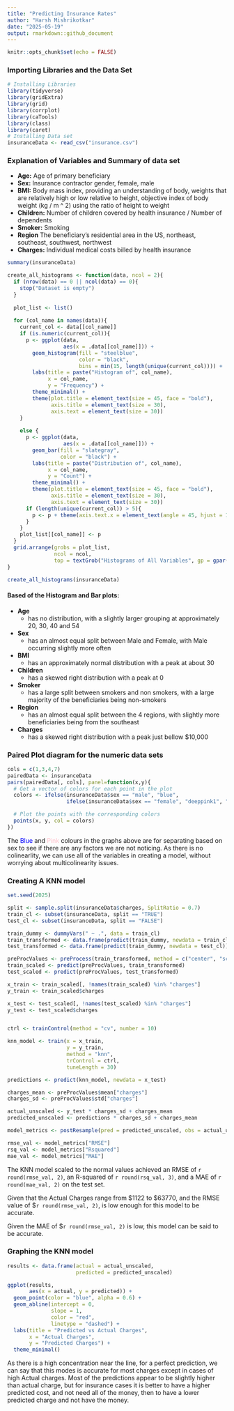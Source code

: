 ```yaml
---
title: "Predicting Insurance Rates"
author: "Harsh Mishrikotkar"
date: "2025-05-19"
output: rmarkdown::github_document
---
```


```r
knitr::opts_chunk$set(echo = FALSE)
```

### Importing Libraries and the Data Set

```r
# Installing Libraries
library(tidyverse)
library(gridExtra)
library(grid)
library(corrplot)
library(caTools) 
library(class)
library(caret)
# Installing Data set
insuranceData <- read_csv("insurance.csv")
```
### Explanation of Variables and Summary of data set

+ **Age:** Age of primary beneficiary
+ **Sex:** Insurance contractor gender, female, male
+ **BMI:** Body mass index, providing an understanding of body, weights that are relatively high or low relative to height, objective index of body weight (kg / m ^ 2) using the ratio of height to weight
+ **Children:** Number of children covered by health insurance / Number of dependents
+ **Smoker:** Smoking
+ **Region** The beneficiary's residential area in the US, northeast, southeast, southwest, northwest
+ **Charges:** Individual medical costs billed by health insurance

```r
summary(insuranceData)
```

```r

create_all_histograms <- function(data, ncol = 2){
  if (nrow(data) == 0 || ncol(data) == 0){
    stop("Dataset is empty")
  }
  
  plot_list <- list()
  
  for (col_name in names(data)){
    current_col <- data[[col_name]]
    if (is.numeric(current_col)){
      p <- ggplot(data,
                  aes(x = .data[[col_name]])) +
        geom_histogram(fill = "steelblue",
                       color = "black",
                       bins = min(15, length(unique(current_col)))) +
        labs(title = paste("Histogram of", col_name),
             x = col_name,
             y = "Frequency") +
        theme_minimal() +
        theme(plot.title = element_text(size = 45, face = "bold"),
              axis.title = element_text(size = 30),
              axis.text = element_text(size = 30))
    }
    
    else {
      p <- ggplot(data,
                  aes(x = .data[[col_name]])) +
        geom_bar(fill = "slategray",
                 color = "black") +
        labs(title = paste("Distribution of", col_name),
             x = col_name,
             y = "Count") +
        theme_minimal() +
        theme(plot.title = element_text(size = 45, face = "bold"),
              axis.title = element_text(size = 30),
              axis.text = element_text(size = 30))
      if (length(unique(current_col)) > 5){
        p <- p + theme(axis.text.x = element_text(angle = 45, hjust = 1, size = 30))
      }
    }
    plot_list[[col_name]] <- p
  }
  grid.arrange(grobs = plot_list,
               ncol = ncol,
               top = textGrob("Histograms of All Variables", gp = gpar(fontsize = 55, fontface = "bold")))
}

create_all_histograms(insuranceData)
```

#### Based of the Histogram and Bar plots: 

* **Age**
    * has no distribution, with a slightly larger grouping at approximately 20, 30, 40 and 54
* **Sex**
    * has an almost equal split between Male and Female, with Male occurring slightly more often
* **BMI**
    * has an approximately normal distribution with a peak at about 30
* **Children**
    * has a skewed right distribution with a peak at 0
* **Smoker**
    * has a large split between smokers and non smokers, with a large majority of the beneficiaries being non-smokers
* **Region**
    * has an almost equal split between the 4 regions, with slightly more beneficiaries being from the southeast
* **Charges**
    * has a skewed right distribution with a peak just bellow $10,000
    
### Paired Plot diagram for the numeric data sets

```r
cols = c(1,3,4,7)
pairedData <- insuranceData
pairs(pairedData[, cols], panel=function(x,y){
  # Get a vector of colors for each point in the plot
  colors <- ifelse(insuranceData$sex == "male", "blue",
                   ifelse(insuranceData$sex == "female", "deeppink1", "green"))

  # Plot the points with the corresponding colors
  points(x, y, col = colors)
})
```

The <span style="color:blue;">Blue</span> and <span style="color:pink;">Pink</span> colours in the graphs above are for separating based on sex to see if there are any factors we are not noticing. As there is no colinearlity, we can use all of the variables in creating a model, without worrying about multicolinearity issues.

### Creating A KNN model

```r

set.seed(2025)

split <- sample.split(insuranceData$charges, SplitRatio = 0.7) 
train_cl <- subset(insuranceData, split == "TRUE") 
test_cl <- subset(insuranceData, split == "FALSE")

train_dummy <- dummyVars(" ~ .", data = train_cl)
train_transformed <- data.frame(predict(train_dummy, newdata = train_cl))
test_transformed <- data.frame(predict(train_dummy, newdata = test_cl))

preProcValues <- preProcess(train_transformed, method = c("center", "scale"))
train_scaled <- predict(preProcValues, train_transformed)
test_scaled <- predict(preProcValues, test_transformed)

x_train <- train_scaled[, !names(train_scaled) %in% "charges"]
y_train <- train_scaled$charges

x_test <- test_scaled[, !names(test_scaled) %in% "charges"]
y_test <- test_scaled$charges


ctrl <- trainControl(method = "cv", number = 10)

knn_model <- train(x = x_train,
                   y = y_train,
                   method = "knn",
                   trControl = ctrl,
                   tuneLength = 30)

predictions <- predict(knn_model, newdata = x_test)

```

```r

charges_mean <- preProcValues$mean["charges"]
charges_sd <- preProcValues$std["charges"]

actual_unscaled <- y_test * charges_sd + charges_mean
predicted_unscaled <- predictions * charges_sd + charges_mean

model_metrics <- postResample(pred = predicted_unscaled, obs = actual_unscaled)

rmse_val <- model_metrics["RMSE"]
rsq_val <- model_metrics["Rsquared"]
mae_val <- model_metrics["MAE"]

```


The KNN model scaled to the normal values achieved an RMSE of `r round(rmse_val, 2)`, an R-squared of `r round(rsq_val, 3)`, and a MAE of `r round(mae_val, 2)` on the test set.

 
Given that the Actual Charges range from $1122 to $63770, and the RMSE value of $`r round(rmse_val, 2)`, is low enough for this model to be accurate.

Given the MAE of $`r round(rmse_val, 2)` is low, this model can be said to be accurate.

### Graphing the KNN model

```r


results <- data.frame(actual = actual_unscaled,
                      predicted = predicted_unscaled)

ggplot(results,
       aes(x = actual, y = predicted)) +
  geom_point(color = "blue", alpha = 0.6) +
  geom_abline(intercept = 0,
              slope = 1,
              color = "red",
              linetype = "dashed") +
  labs(title = "Predicted vs Actual Charges",
       x = "Actual Charges",
       y = "Predicted Charges") +
  theme_minimal()

```

As there is a high concentration near the line, for a perfect prediction, we can say that this modes is accurate for most charges except in cases of high Actual charges. Most of the predictions appear to be slightly higher than actual charge, but for insurance cases it is better to have a higher predicted cost, and not need all of the money, then to have a lower predicted charge and not have the money.